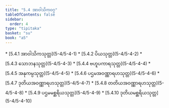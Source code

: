 ```yaml
---
title: "5.4 အာဝါသိကဝဂ္ဂ"
tableOfContents: false
sidebar:
  order: 4
type: "tipitaka"
basket: "su"
book: "a5"
---
```



<DynamicBreadcrumb />



<TableOfContents book="a5" section="5.4">
* [5.4.1 အာဝါသိကသုတ္တ](5-4/5-4-1)
* [5.4.2 ပိယသုတ္တ](5-4/5-4-2)
* [5.4.3 သောဘနသုတ္တ](5-4/5-4-3)
* [5.4.4 ဗဟူပကာရသုတ္တ](5-4/5-4-4)
* [5.4.5 အနုကမ္ပသုတ္တ](5-4/5-4-5)
* [5.4.6 ပဌမအဝဏ္ဏာရဟသုတ္တ](5-4/5-4-6)
* [5.4.7 ဒုတိယအဝဏ္ဏာရဟသုတ္တ](5-4/5-4-7)
* [5.4.8 တတိယအဝဏ္ဏာရဟသုတ္တ](5-4/5-4-8)
* [5.4.9 ပဌမမစ္ဆရိယသုတ္တ](5-4/5-4-9)
* [5.4.10 ဒုတိယမစ္ဆရိယသုတ္တ](5-4/5-4-10)
</TableOfContents>